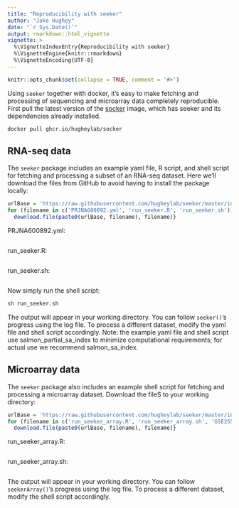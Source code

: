 ```yaml
---
title: "Reproducibility with seeker"
author: "Jake Hughey"
date: "`r Sys.Date()`"
output: rmarkdown::html_vignette
vignette: >
  %\VignetteIndexEntry{Reproducibility with seeker}
  %\VignetteEngine{knitr::rmarkdown}
  %\VignetteEncoding{UTF-8}
---
```


```r
knitr::opts_chunk$set(collapse = TRUE, comment = '#>')
```

Using `seeker` together with docker, it's easy to make fetching and processing of sequencing and microarray data completely reproducible. First pull the latest version of the [socker](https://github.com/hugheylab/socker) image, which has seeker and its dependencies already installed.

```sh
docker pull ghcr.io/hugheylab/socker
```

## RNA-seq data

The `seeker` package includes an example yaml file, R script, and shell script for fetching and processing a subset of an RNA-seq dataset. Here we'll download the files from GitHub to avoid having to install the package locally:

```r
urlBase = 'https://raw.githubusercontent.com/hugheylab/seeker/master/inst/extdata/'
for (filename in c('PRJNA600892.yml', 'run_seeker.R', 'run_seeker.sh')) {
  download.file(paste0(urlBase, filename), filename)}
```

PRJNA600892.yml:

```r
```

run_seeker.R:

```r
```

run_seeker.sh:

```r
```

Now simply run the shell script:

```sh
sh run_seeker.sh
```

The output will appear in your working directory. You can follow `seeker()`'s progress using the log file. To process a different dataset, modify the yaml file and shell script accordingly. Note: the example yaml file and shell script use salmon_partial_sa_index to minimize computational requirements; for actual use we recommend salmon_sa_index.

## Microarray data

The `seeker` package also includes an example shell script for fetching and processing a microarray dataset. Download the fileS to your working directory:

```r
urlBase = 'https://raw.githubusercontent.com/hugheylab/seeker/master/inst/extdata/'
for (filename in c('run_seeker_array.R', 'run_seeker_array.sh', 'GSE25585.yml')) {
  download.file(paste0(urlBase, filename), filename)}
```

run_seeker_array.R:

```r
```

run_seeker_array.sh:

```r
```

The output will appear in your working directory. You can follow `seekerArray()`'s progress using the log file. To process a different dataset, modify the shell script accordingly.
